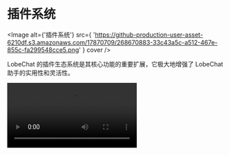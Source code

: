 
# 插件系统

<Image
  alt={'插件系统'}
  src={
    'https://github-production-user-asset-6210df.s3.amazonaws.com/17870709/268670883-33c43a5c-a512-467e-855c-fa299548cce5.png'
  }
  cover
/>

LobeChat 的插件生态系统是其核心功能的重要扩展，它极大地增强了 LobeChat 助手的实用性和灵活性。

<Video src="https://github.com/lobehub/lobe-chat/assets/28616219/f29475a3-f346-4196-a435-41a6373ab9e2" />

通过利用插件，LobeChat 的助手们能够实现实时信息的获取和处理，例如搜索网络信息，为用户提供即时且相关的资讯。

此外，这些插件不仅局限于新闻聚合，还可以扩展到其他实用的功能，如快速检索文档、生成图片、获取 Bilibili 、Steam 等各种平台数据，以及与其他各式各样的第三方服务交互。

通过查看 [插件使用](/zh/usage/plugins/basic) 了解更多。

<Callout type={'default'}>
  为了帮助开发者更好地参与到这个生态中来，我们在提供了全面的开发资源。这包括详尽的组件开发文档、功能齐全的软件开发工具包（SDK），以及样板示例，这些都是为了简化开发过程，降低开发者的入门门槛。
</Callout>

<Callout type={'info'}>
  我们欢迎开发者利用这些资源，发挥创造力，编写出功能丰富、用户友好的插件。通过共同的努力，我们可以不断扩展聊天应用的功能界限，探索一个更加智能、高效的创造力平台。
</Callout>

📊 Total plugins: [<kbd>**61**</kbd>](https://github.com/lobehub/lobe-chat-plugins)

| 最近新增 | 插件描述 |
| --- | --- |
| [图表和图示](https://chat-preview.lobehub.com/settings/agent)<br/><sup>By **pyxl** on **2024-02-05**</sup> | 美人鱼图表，演示文稿方案，分析，研究网站，饼图。<br/>`图表` `图示` |
| [社交搜索](https://chat-preview.lobehub.com/settings/agent)<br/><sup>By **say-apps** on **2024-02-02**</sup> | 社交搜索提供访问推文、用户、关注者、图片、媒体等功能。<br/>`社交` `推特` `x` `搜索` |
| [TokenInsights](https://chat-preview.lobehub.com/settings/agent)<br/><sup>By **feednews** on **2024-01-27**</sup> | 获取实时加密货币价格，BTC，ETH，BNB 和最新见解。最新的币新闻和空投机会。<br/>`加密货币` `btc` `eth` `bnb` |
| [哔哩哔哩](https://chat-preview.lobehub.com/settings/agent)<br/><sup>By **LobeHub** on **2024-01-27**</sup> | 通过关键词视频搜索、回放访问、互动弹幕、热门视频推荐和热搜洞察等功能，深入体验哔哩哔哩丰富的内容，尽在您的指尖。<br/>`视频` `哔哩哔哩` `搜索` |

## 插件生态体系

<Callout>
  如果你对插件开发感兴趣，请在 Wiki 中查阅我们的 [📘 插件开发指南](/zh/usage/plugins/development)。
</Callout>

- [lobe-chat-plugins][lobe-chat-plugins]：这是 LobeChat 的插件索引。它从该仓库的 index.json 中获取插件列表并显示给用户。
- [chat-plugin-template][chat-plugin-template]: Chat Plugin 插件开发模版，你可以通过项目模版快速新建插件项目。
- [@lobehub/chat-plugin-sdk][chat-plugin-sdk]：LobeChat 插件 SDK 可帮助您创建出色的 Lobe Chat 插件。
- [@lobehub/chat-plugins-gateway][chat-plugins-gateway]：LobeChat 插件网关是一个后端服务，作为 LobeChat 插件的网关。我们使用 Vercel 部署此服务。

[lobe-chat-plugins]: https://github.com/lobehub/lobe-chat-plugins
[chat-plugin-sdk]: https://github.com/lobehub/chat-plugin-sdk
[chat-plugin-template]: https://github.com/lobehub/chat-plugin-template
[chat-plugins-gateway]: https://github.com/lobehub/chat-plugins-gateway

### 路线进展

LobeChat 的插件系统目前已初步进入一个稳定阶段，我们已基本完成大部分插件系统所需的功能，但我们仍然在规划与思考插件能为我们带来的全新可能性。您可以在以下 Issues 中了解更多信息:

<Steps>

### ✅ 插件一期

实现插件与主体分离，将插件拆分为独立仓库维护，并实现插件的动态加载。 [**#73**](https://github.com/lobehub/lobe-chat/issues/73)

### ✅ 插件二期

插件的安全性与使用的稳定性，更加精准地呈现异常状态，插件架构的可维护性与开发者友好。[**#97**](https://github.com/lobehub/lobe-chat/issues/97)

### ✅ 插件三期

更高阶与完善的自定义能力，支持 OpenAPI schema 调用、兼容 ChatGPT 插件、新增 Midjourney 插件。 [**#411**](https://github.com/lobehub/lobe-chat/discussions/#411)

### 💭 插件四期

完善的鉴权、可视化配置插件定义、 Plugin SDK CLI 、 Python 语言研发模板、还有什么想法？欢迎参与讨论： [**#1310**](https://github.com/lobehub/lobe-chat/discussions/#1310)

</Steps>
